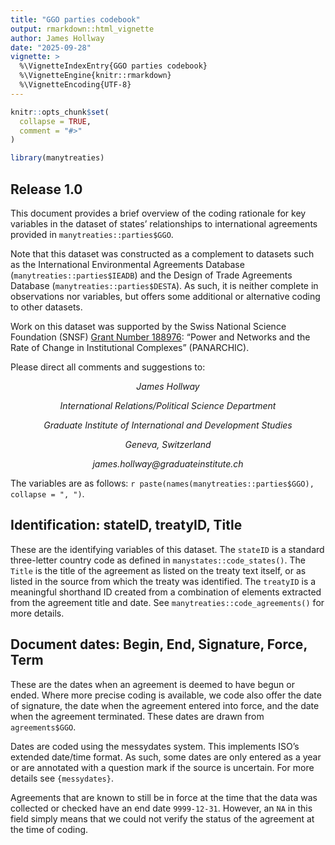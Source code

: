 ```yaml
---
title: "GGO parties codebook"
output: rmarkdown::html_vignette
author: James Hollway
date: "2025-09-28"
vignette: >
  %\VignetteIndexEntry{GGO parties codebook}
  %\VignetteEngine{knitr::rmarkdown}
  %\VignetteEncoding{UTF-8}
---
```


```r
knitr::opts_chunk$set(
  collapse = TRUE,
  comment = "#>"
)
```

```r
library(manytreaties)
```

## Release 1.0

This document provides a brief overview of the coding rationale for key variables 
in the dataset of states' relationships to international agreements 
provided in `manytreaties::parties$GGO`. 

Note that this dataset was constructed as a complement to datasets such as 
the International Environmental Agreements Database (`manytreaties::parties$IEADB`)
and the Design of Trade Agreements Database (`manytreaties::parties$DESTA`).
As such, it is neither complete in observations nor variables,
but offers some additional or alternative coding to other datasets.

Work on this dataset was supported by the Swiss National Science Foundation (SNSF)
[Grant Number 188976](https://data.snf.ch/grants/grant/188976): 
"Power and Networks and the Rate of Change in Institutional Complexes" (PANARCHIC).

Please direct all comments and suggestions to:

<center>
_James Hollway_

_International Relations/Political Science Department_

_Graduate Institute of International and Development Studies_

_Geneva, Switzerland_

_james.hollway@graduateinstitute.ch_
</center>

The variables are as follows:
`r paste(names(manytreaties::parties$GGO), collapse = ", ")`.

## Identification: stateID, treatyID, Title

These are the identifying variables of this dataset.
The `stateID` is a standard three-letter country code as defined in `manystates::code_states()`.
The `Title` is the title of the agreement as listed on the treaty text itself,
or as listed in the source from which the treaty was identified.
The `treatyID` is a meaningful shorthand ID created from a combination of
elements extracted from the agreement title and date.
See `manytreaties::code_agreements()` for more details.

## Document dates: Begin, End, Signature, Force, Term

These are the dates when an agreement is deemed to have begun or ended.
Where more precise coding is available, we code also offer the date of signature,
the date when the agreement entered into force, and
the date when the agreement terminated.
These dates are drawn from `agreements$GGO`.

Dates are coded using the messydates system. 
This implements ISO’s extended date/time format. 
As such, some dates are only entered as a year or are annotated with a question mark if the source is uncertain. 
For more details see `{messydates}`.

Agreements that are known to still be in force at the time that the data was
collected or checked have an end date `9999-12-31`.
However, an `NA` in this field simply means that we could not verify the
status of the agreement at the time of coding.

